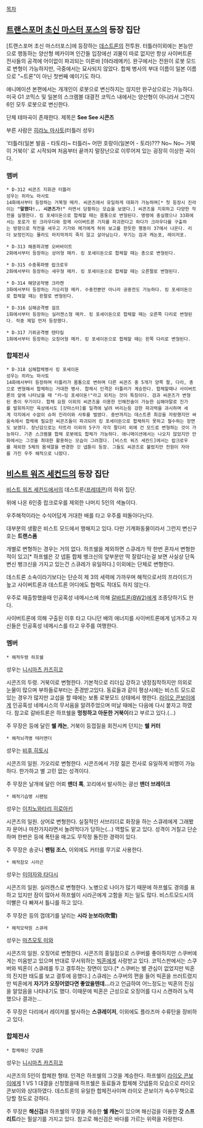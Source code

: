 [[목차]]

== [[트랜스포머 초신 마스터 포스]]의 등장 집단 ==
[트랜스포머 초신 마스터포스]에 등장하는 [[데스트론]]의 전투원. 터틀러이외에는 본능만으로 행동하는 양산형 메카이며 인간들 입장에선 괴물이 따로 없지만 항상 사이버트론 전사들의 공격에 어이없이 파괴되는 이른바 [야라레메카]. 완구에서는 전원이 로봇 모드로 변형이 가능하지만, 극중에서는 묘사되지 않았다. 합체 병사의 부대 이름이 일본 이름으로 "~트론"이 아닌 첫번째 예이기도 하다.

애니메이션 본편에서는 개개인이 로봇으로 변신하지는 않지만 완구상으로는 가능하다. 미국 G1 코믹스 및 일본의 스크램블 대결전 코믹스 내에서는 양산형이 아니라서 그런지 6인 모두 로봇으로 변신한다.

단체 테마곡이 존재한다. 제목은 '''See See 시콘즈'''

부른 사람은 [[히라노 마사토]](터틀러 성우)

'터틀러(일본 발음 - 타토라)~ 터틀러~ 어떤 호랑이(일본어 - 토라)??? No~ No~ 거북이 거북이' 로 시작되며 처음부터 끝까지 말장난으로 이루어져 있는 굉장히 이상한 곡이다.
=== 맴버 ===
 * D-312 씨콘즈 지휘관 터틀러
 성우는 히라노 마사토
 14화에서부터 등장하는 거북형 메카. 씨콘즈에서 유일하게 대화가 가능하며[* 첫 등장시 진라이는 '''"말했다!.. 시콘즈가!"''' 라면서 당황하는 모습을 보였다.] 씨콘즈을 지휘하고 다양한 작전을 실행한다. 킹 포세이돈으로 합체할 때는 몸통으로 변형된다. 명령에 충실했으나 33화에서는 포로가 된 크라우다와 함께 사이버트론 기지를 파괴한다고 하다가 크라우다를 구출하는 방향으로 작전을 세우고 기가와 메가에게 허위 보고를 한듯한 행동이 37에서 나온다. 리더 보정인지는 몰라도 마지막까지 죽지 않고 살아남는다. 무기는 검과 캐논포, 레이저포.

 * D-313 해중파괴병 오버바이트
 2화에서부터 등장하는 상어형 메카. 킹 포세이돈으로 합체할 때는 총으로 변형된다.

 * D-315 수중폭파병 랍크로우
 2화에서부터 등장하는 새우형 메카. 킹 포세이돈으로 합체할 때는 오른팔로 변형된다.

 * D-314 해양공작병 크라켄
 3화에서부터 등장하는 가오리형 메카. 수중전뿐만 아니라 공중전도 가능하다. 킹 포세이돈으로 합체할 때는 왼팔로 변형된다.

 * D-316 심해공격병 걸프
 1화에서부터 등장하는 실러캔스형 메카. 킹 포세이돈으로 합체할 때는 오른쪽 다리로 변형된다. 작중 제일 먼저 등장했다.

 * D-317 기뢰공격병 텐타킬
 1화에서부터 등장하는 오징어형 메카. 킹 포세이돈으로 합체할 때는 왼쪽 다리로 변형된다.

=== 합체전사 ===
 * D-318 심해합체병사 킹 포세이돈
 성우는 히라노 마사토
 14화에서부터 등장하며 터틀러가 몸통으로 변하며 다른 씨콘즈 중 5개가 양쪽 팔, 다리, 총으로 변형해서 합체하는 거대한 병사. 합체시 인격은 터틀러가 계승한다. 합체할때나 사이버트론의 앞에 나타났을 때 "키~잉 포세이돈!"라고 외치는 것이 특징이다. 검과 씨콘즈가 변형된 총이 무기이다. 합체 요원 이외의 씨콘즈을 이용한 인해전술이 가능한 심해야말로 진가를 발휘하지만 육상에서도 [갓마스터]를 일격에 날려 버리는등 강한 파괴력을 과시하며 세계 각지에서 수없이 슈퍼 진라이와 사투를 벌였다. 중반까지는 데스트론 최강을 자랑했지만 싸움속에서 합체에 필요한 씨콘즈들이 파괴되어 킹 포세이돈으로 합체하지 못하고 철수하는 장면도 보였다. 장난감으로는 타트라 이외의 5구가 각각 팔다리 외에 건 모드로 변형하는 것이 가능하다. 기존 스크램블 합체 로봇에도 합체가 가능하다. 애니메이션에서는 나오지 않았지만 만화에서는 그것을 최대한 활용하는 모습이 그려졌다. [비스트 워즈 세컨드]에서는 랍크로우를 제외한 5체의 몸색깔을 변경한 갓 넵튠이 등장. 그들도 씨콘즈로 불렸지만 전원이 자아를 가진 우주 해적으로 나왔다.

== [[비스트 워즈 세컨드]]의 등장 집단 ==
[[비스트 워즈 세컨드]]에서의 데스트론([[프레데콘]])의 하위 집단.

위에 나온 6인중 랍크로우를 제외한 나머지 5인의 색놀이다.

우주해적이라는 수식어답게 거대한 배를 타고 우주를 떠돌아다닌다.

대부분의 생활은 비스트 모드에서 행해지고 있다. 다만 기계화동물이라서 그런지 변신구호는 '''트랜스폼'''

개별로 변형하는 경우는 거의 없다. 하프쉘을 제외하면 스큐레가 딱 한번 혼자서 변형한 적이 있고[* 하프쉘은 갓 넵튠 합체 뱅크신의 앞부분만 딱 잘랐다는걸 보면 사실상 단독 변신 뱅크신을 가지고 있는건 스큐레가 유일하다.]  이외에는 단체로 변형한다.

데스트론 소속이라기보다는 단순히 제 3의 세력에 가까우며 해적으로서의 프라이드가 높고 사이버트론과 데스트론 어디에도 협력도 적대도 하지 않는다.

우주로 재출항했을때 인공혹성 네메시스에 의해 [[갈바트론(BW2)]]에게 조종당하기도 한다.

사이버트론에 의해 구출된 이후 타고 다니던 배의 에너지를 사이버트론에게 넘겨주고 자신들은 인공혹성 네메시스를 타고 우주를 여행한다.

=== 멤버 ===

 * 해적두령 하프쉘
성우는 [[니시마츠 카즈히코]]

시콘즈의 두령. 거북이로 변형한다.
기본적으로 리더십 강하고 냉정침착하지만 의외로 눈물이 많으며 부하들로부터는 존경받고있다.
동료들과 같이 평상시에는 비스트 모드로 있는 경우가 많지만 교섭을 할 때에는 보통 로봇모드 상태에서 행한다.
[[라이오 콘보이]]에게 인공혹성 네메시스의 무서움을 알려주었으며 떠날 때에는 다음에 다시 붙자고 하였다.
참고로 갈바트론은 하프쉘을 '''멍청하고 아둔한 거북이'''라고 부르고 있다.(...)

주 무장은 등에 달린 '''쉘 캐논''', 거북이 등껍질을 회전시켜 던지는 '''쉘 커터'''

 * 해적뇌격병 테러맨더
성우는 [[비후 히토시]]

시콘즈의 일원. 가오리로 변형한다.
시콘즈에서 가장 젊은 전사로 유일하게 비행이 가능하다.
한가하고 별 고민 없는 성격이다.

주 무장은 날개에 달린 어뢰 '''맨더 록''', 꼬리에서 발사하는 광선 '''맨더 브레이크'''

 * 해적기습병 시팬텀
성우는 [[이치노와타리 히로아키]]

시콘즈의 일원. 상어로 변형한다.
실질적인 서브리더로 화장을 하는 스큐레에게 그래봤자 문어나 마찬가지라면서 놀려먹다가 당하는(...) 역할도 맡고 있다.
성격이 거칠고 단순하며 한번은 등에 폭탄을 매고도 무작정 돌진한 경력이 있다.

주 무장은 송곳니 '''팬텀 조스''', 이외에도 커터를 무기로 사용한다.

 * 해적참모 시라곤
성우는 [[미야자와 타다시]]

시콘즈의 일원. 실러캔스로 변형한다.
노병으로 나이가 많기 때문에 하프쉘도 경의를 표하고 있지만 잠이 많아서 하프쉘이 시라곤에게 고함을 치는 일도 많다.
비스트모드시의 이빨은 다 빠져서 틀니를 하고 있다.

주 무장은 등의 껍데기를 날리는 '''시라 눈보라(吹雪)'''

 * 해적모략원 스큐레
성우는 [[마츠모토 미와]]

시콘즈의 일원. 오징어로 변형한다.
시콘즈의 홍일점으로 스쿠버를 좋아하지만 스쿠버에게는 미움받고 있으며 반대로 무서워하는 [[빅혼]]에게 사랑받고 있다.
코믹스판에서는 스쿠버와 빅혼이 스큐레를 두고 결투하는 장면이 있다.[* 스쿠버는 별 관심이 없었지만 빅혼의 진지한 태도를 보고 결투에 응했다.] 스큐레는 스쿠버의 편을 들어 빅혼을 쓰러트렸지만 빅혼에게 '''자기가 오징어였다면 좋았을텐데...'''라고 언급하여 어느정도는 빅혼의 진심을 알았음을 나타내기도 했다. 이때문에 빅혼은 근성으로 오징어를 다시 스캔하려 노력했으나 결과는...

주 무장은 다리에서 레이저를 발사하는 '''스큐레이저''', 이외에도 플라즈마 수류탄을 장비하고 있다.

=== 합체전사 ===
 * 합체해신 갓넵튠
성우는 [[니시마츠 카즈히코]]

시콘즈의 5인이 합체한 형태. 인격은 하프쉘의 그것을 계승한다.
하프쉘이 [[라이오 콘보이]]에게 1 VS 1 대결을 신청했을때 하프쉘은 동료들과 합체해 갓넵튠의 모습으로 라이오콘보이와 상대하였다.
데스트론의 유일한 합체전사이며 라이오 콘보이가 속수무책으로 당할 정도로 강하다.

주 무장은 '''해신검'''과 하프쉘의 무장을 계승한 '''쉘 캐논'''이 있으며 해신검을 이용한 '''갓 스프리트'''라는 필살기를 가지고 있다.
참고로 해신검은 바다를 가르는 위력을 자랑한다.
